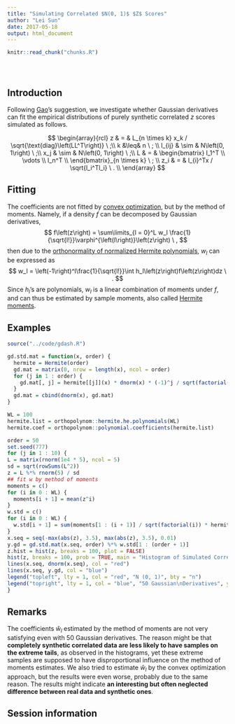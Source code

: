 ```yaml
---
title: "Simulating Correlated $N(0, 1)$ $Z$ Scores"
author: "Lei Sun"
date: 2017-05-18
output: html_document
---
```


<!-- The file analysis/chunks.R contains chunks that define default settings
shared across the workflowr files. -->
```r
knitr::read_chunk("chunks.R")
```

<!-- Update knitr chunk options -->
```r
```

<!-- Insert the date the file was last updated -->
```r
```

<!-- Insert the code version (Git commit SHA1) if Git repository exists and R
 package git2r is installed -->
```r
```

<!-- Add your analysis here -->

## Introduction

Following [Gao](http://home.uchicago.edu/gaow/)'s suggestion, we investigate whether Gaussian derivatives can fit the empirical distributions of purely synthetic correlated $z$ scores simulated as follows.

$$
\begin{array}{rcl}
z & = & L_{n \times k} x_k / \sqrt{\text{diag}\left(LL^T\right)} \ ;\\
k &\leq& n \ ; \\
l_{ij} & \sim & N\left(0, 1\right)  \ ;\\
x_j & \sim & N\left(0, 1\right)  \ ;\\
L & = & \begin{bmatrix}
l_1^T \\
\vdots \\
l_n^T \\
\end{bmatrix}_{n \times k} \ ;
\\
z_i & = & l_{i}^Tx / \sqrt{l_i^Tl_i} \ . \\
\end{array}
$$

## Fitting

The coefficients are not fitted by [convex optimization](mosek_reg_4.html), but by the method of moments.  Namely, if a density $f$ can be decomposed by Gaussian derivatives,
$$
f\left(z\right) = \sum\limits_{l = 0}^L w_l \frac{1}{\sqrt{l!}}\varphi^{\left(l\right)}\left(z\right) \ ,
$$
then due to the [orthonormality of normalized Hermite polynomials](gaussian_derivatives.html#gaussian_derivatives_and_hermite_polynomials), $w_l$ can be expressed as
$$
w_l = \left(-1\right)^l\frac{1}{\sqrt{l!}}\int h_l\left(z\right)f\left(z\right)dz \ .
$$
Since $h_l$'s are polynomials, $w_l$ is a linear combination of moments under $f$, and can thus be estimated by sample moments, also called [Hermite moments](fitting_normal.html#hermite_moments).

## Examples

```r
source("../code/gdash.R")
```

```r
gd.std.mat = function(x, order) {
  hermite = Hermite(order)
  gd.mat = matrix(0, nrow = length(x), ncol = order)
  for (j in 1 : order) {
    gd.mat[, j] = hermite[[j]](x) * dnorm(x) * (-1)^j / sqrt(factorial(j))
  }
  gd.mat = cbind(dnorm(x), gd.mat)
}

WL = 100
hermite.list = orthopolynom::hermite.he.polynomials(WL)
hermite.coef = orthopolynom::polynomial.coefficients(hermite.list)
```

```r
order = 50
set.seed(777)
for (j in 1 : 10) {
L = matrix(rnorm(1e4 * 5), ncol = 5)
sd = sqrt(rowSums(L^2))
z = L %*% rnorm(5) / sd
## fit w by method of moments
moments = c()
for (i in 0 : WL) {
  moments[i + 1] = mean(z^i)
}
w.std = c()
for (i in 0 : WL) {
  w.std[i + 1] = sum(moments[1 : (i + 1)] / sqrt(factorial(i)) * hermite.coef[[i + 1]]) * (-1)^i
}
x.seq = seq(-max(abs(z), 3.5), max(abs(z), 3.5), 0.01)
y.gd = gd.std.mat(x.seq, order) %*% w.std[1 : (order + 1)]
z.hist = hist(z, breaks = 100, plot = FALSE)
hist(z, breaks = 100, prob = TRUE, main = "Histogram of Simulated Correlated N(0, 1) z Scores", ylim = c(0, max(c(z.hist$density, dnorm(0)))), xlim = range(x.seq))
lines(x.seq, dnorm(x.seq), col = "red")
lines(x.seq, y.gd, col = "blue")
legend("topleft", lty = 1, col = "red", "N (0, 1)", bty = "n")
legend("topright", lty = 1, col = "blue", "50 Gaussian\nDerivatives", yjust = 1, bty = "n")
}
```

## Remarks

The coefficients $\hat w_l$ estimated by the method of moments are not very satisfying even with $50$ Gaussian derivatives.  The reason might be that **completely synthetic correlated data are less likely to have samples on the extreme tails**, as observed in the histograms, yet these extreme samples are supposed to have disproportional influence on the method of moments estimates.  We also tried to estimate $\hat w_l$ by the convex optimization approach, but the results were even worse, probably due to the same reason.  The results might indicate **an interesting but often neglected difference between real data and synthetic ones**.

## Session information

<!-- Insert the session information into the document -->
```r
```
